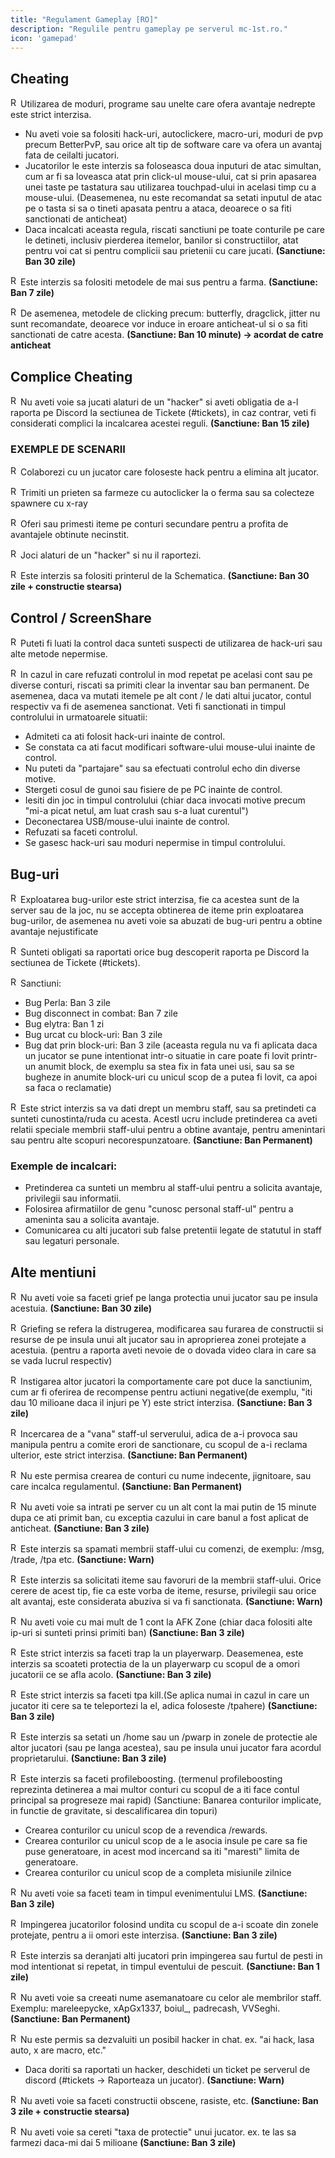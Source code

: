 ```yaml
---
title: "Regulament Gameplay [RO]"
description: "Regulile pentru gameplay pe serverul mc-1st.ro."
icon: 'gamepad'
---
```


## Cheating

<img src="/emojis/redarrow.png" alt="Red Arrow" width="16" height="16" class="inline-icon" />Utilizarea de moduri, programe sau unelte care ofera avantaje nedrepte este strict interzisa.
- Nu aveti voie sa folositi hack-uri, autoclickere, macro-uri, moduri de pvp precum BetterPvP, sau orice alt tip de software care va ofera un avantaj fata de ceilalti jucatori.
- Jucatorilor le este interzis sa foloseasca doua inputuri de atac simultan, cum ar fi sa loveasca atat prin click-ul mouse-ului, cat si prin apasarea unei taste pe tastatura sau utilizarea touchpad-ului in acelasi timp cu a mouse-ului.
(Deasemenea, nu este recomandat sa setati inputul de atac pe o tasta si sa o tineti apasata pentru a ataca, deoarece o sa fiti sanctionati de anticheat)
- Daca incalcati aceasta regula, riscati sanctiuni pe toate conturile pe care le detineti, inclusiv pierderea itemelor, banilor si constructiilor, atat pentru voi cat si pentru complicii sau prietenii cu care jucati.
**(Sanctiune: Ban 30 zile)**

<img src="/emojis/redarrow.png" alt="Red Arrow" width="16" height="16" class="inline-icon" />Este interzis sa folositi metodele de mai sus pentru a farma.
**(Sanctiune: Ban 7 zile)**

<img src="/emojis/redarrow.png" alt="Red Arrow" width="16" height="16" class="inline-icon" />De asemenea, metodele de clicking precum: butterfly, dragclick, jitter nu sunt recomandate, deoarece vor induce in eroare anticheat-ul si o sa fiti sanctionati de catre acesta. 
**(Sanctiune: Ban 10 minute) -> acordat de catre anticheat**

## Complice Cheating
<img src="/emojis/redarrow.png" alt="Red Arrow" width="16" height="16" class="inline-icon" />Nu aveti voie sa jucati alaturi de un "hacker" si aveti obligatia de a-l raporta pe Discord la sectiunea de Tickete (#tickets), in caz contrar, veti fi considerati complici la incalcarea acestei reguli. 
**(Sanctiune: Ban 15 zile)**

### EXEMPLE DE SCENARII
<img src="/emojis/redarrow.png" alt="Red Arrow" width="16" height="16" class="inline-icon" />Colaborezi cu un jucator care foloseste hack pentru a elimina alt jucator.

<img src="/emojis/redarrow.png" alt="Red Arrow" width="16" height="16" class="inline-icon" />Trimiti un prieten sa farmeze cu autoclicker la o ferma sau sa colecteze spawnere cu x-ray

<img src="/emojis/redarrow.png" alt="Red Arrow" width="16" height="16" class="inline-icon" />Oferi sau primesti iteme pe conturi secundare pentru a profita de avantajele obtinute necinstit.

<img src="/emojis/redarrow.png" alt="Red Arrow" width="16" height="16" class="inline-icon" />Joci alaturi de un "hacker" si nu il raportezi.

<img src="/emojis/redarrow.png" alt="Red Arrow" width="16" height="16" class="inline-icon" />Este interzis sa folositi printerul de la Schematica. 
**(Sanctiune: Ban 30 zile + constructie stearsa)**

## Control / ScreenShare
<img src="/emojis/redarrow.png" alt="Red Arrow" width="16" height="16" class="inline-icon" />Puteti fi luati la control daca sunteti suspecti de utilizarea de hack-uri sau alte metode nepermise.

<img src="/emojis/redarrow.png" alt="Red Arrow" width="16" height="16" class="inline-icon" />In cazul in care refuzati controlul in mod repetat pe acelasi cont sau pe diverse conturi, riscati sa primiti clear la inventar sau ban permanent. De asemenea, daca va mutati itemele pe alt cont / le dati altui jucator, contul respectiv va fi de asemenea sanctionat.
Veti fi sanctionati in timpul controlului in urmatoarele situatii:
- Admiteti ca ati folosit hack-uri inainte de control.
- Se constata ca ati facut modificari software-ului mouse-ului inainte de control.
- Nu puteti da "partajare" sau sa efectuati controlul echo din diverse motive.
- Stergeti cosul de gunoi sau fisiere de pe PC inainte de control.
- Iesiti din joc in timpul controlului (chiar daca invocati motive precum "mi-a picat netul, am luat crash sau s-a luat curentul")
- Deconectarea USB/mouse-ului inainte de control.
- Refuzati sa faceti controlul.
- Se gasesc hack-uri sau moduri nepermise in timpul controlului.

## Bug-uri
<img src="/emojis/redarrow.png" alt="Red Arrow" width="16" height="16" class="inline-icon" />Exploatarea bug-urilor este strict interzisa, fie ca acestea sunt de la server sau de la joc, nu se accepta obtinerea de iteme prin exploatarea bug-urilor, de asemenea nu aveti voie sa abuzati de bug-uri pentru a obtine avantaje nejustificate

<img src="/emojis/redarrow.png" alt="Red Arrow" width="16" height="16" class="inline-icon" />Sunteti obligati sa raportati orice bug descoperit raporta pe Discord la sectiunea de Tickete (#tickets).

<img src="/emojis/redarrow.png" alt="Red Arrow" width="16" height="16" class="inline-icon" />Sanctiuni:
- Bug Perla: Ban 3 zile 
- Bug disconnect in combat: Ban 7 zile 
- Bug elytra: Ban 1 zi 
- Bug urcat cu block-uri: Ban 3 zile 
- Bug dat prin block-uri: Ban 3 zile (aceasta regula nu va fi aplicata daca un jucator se pune intentionat intr-o situatie in care poate fi lovit printr-un anumit block, de exemplu sa stea fix in fata unei usi, sau sa se bugheze in anumite block-uri cu unicul scop de a putea fi lovit, ca apoi sa faca o reclamatie)

<img src="/emojis/redarrow.png" alt="Red Arrow" width="16" height="16" class="inline-icon" />Este strict interzis sa va dati drept un membru staff, sau sa pretindeti ca sunteti cunostinta/ruda cu acesta. Acestl ucru include pretinderea ca aveti relatii speciale membrii staff-ului pentru a obtine avantaje, pentru amenintari sau pentru alte scopuri necorespunzatoare. 
**(Sanctiune: Ban Permanent)**

### Exemple de incalcari:
- Pretinderea ca sunteti un membru al staff-ului pentru a solicita avantaje, privilegii sau informatii.
- Folosirea afirmatiilor de genu "cunosc personal staff-ul" pentru a ameninta sau a solicita avantaje.
- Comunicarea cu alti jucatori sub false pretentii legate de statutul in staff sau legaturi personale.

## Alte mentiuni

<img src="/emojis/redarrow.png" alt="Red Arrow" width="16" height="16" class="inline-icon" />Nu aveti voie sa faceti grief pe langa protectia unui jucator sau pe insula acestuia. 
**(Sanctiune: Ban 30 zile)**

<img src="/emojis/redarrow.png" alt="Red Arrow" width="16" height="16" class="inline-icon" />Griefing se refera la distrugerea, modificarea sau furarea de constructii si resurse de pe insula unui alt jucator sau in aproprierea zonei protejate a acestuia. (pentru a raporta aveti nevoie de o dovada video clara in care sa se vada lucrul respectiv)

<img src="/emojis/redarrow.png" alt="Red Arrow" width="16" height="16" class="inline-icon" />Instigarea altor jucatori la comportamente care pot duce la sanctiunim, cum ar fi oferirea de recompense pentru actiuni negative(de exemplu, "iti dau 10 milioane daca il injuri pe Y) este strict interzisa. 
**(Sanctiune: Ban 3 zile)**

<img src="/emojis/redarrow.png" alt="Red Arrow" width="16" height="16" class="inline-icon" />Incercarea de a "vana" staff-ul serverului, adica de a-i provoca sau manipula pentru a comite erori de sanctionare, cu scopul de a-i reclama ulterior, este strict interzisa. 
**(Sanctiune: Ban Permanent)**

<img src="/emojis/redarrow.png" alt="Red Arrow" width="16" height="16" class="inline-icon" />Nu este permisa crearea de conturi cu nume indecente, jignitoare, sau care incalca regulamentul.
**(Sanctiune: Ban Permanent)**

<img src="/emojis/redarrow.png" alt="Red Arrow" width="16" height="16" class="inline-icon" />Nu aveti voie sa intrati pe server cu un alt cont la mai putin de 15 minute dupa ce ati primit ban, cu exceptia cazului in care banul a fost aplicat de anticheat. 
**(Sanctiune: Ban 3 zile)**

<img src="/emojis/redarrow.png" alt="Red Arrow" width="16" height="16" class="inline-icon" />Este interzis sa spamati membrii staff-ului cu comenzi, de exemplu: /msg, /trade, /tpa etc.
**(Sanctiune: Warn)**

<img src="/emojis/redarrow.png" alt="Red Arrow" width="16" height="16" class="inline-icon" />Este interzis sa solicitati iteme sau favoruri de la membrii staff-ului. Orice cerere de acest tip, fie ca este vorba de iteme, resurse, privilegii sau orice alt avantaj, este considerata abuziva si va fi sanctionata. 
**(Sanctiune: Warn)**

<img src="/emojis/redarrow.png" alt="Red Arrow" width="16" height="16" class="inline-icon" />Nu aveti voie cu mai mult de 1 cont la AFK Zone (chiar daca folositi alte ip-uri si sunteti prinsi primiti ban) 
**(Sanctiune: Ban 3 zile)**

<img src="/emojis/redarrow.png" alt="Red Arrow" width="16" height="16" class="inline-icon" />Este strict interzis sa faceti trap la un playerwarp. Deasemenea, este interzis sa scoateti protectia de la un playerwarp cu scopul de a omori jucatorii ce se afla acolo. 
**(Sanctiune: Ban 3 zile)**

<img src="/emojis/redarrow.png" alt="Red Arrow" width="16" height="16" class="inline-icon" />Este strict interzis sa faceti tpa kill.(Se aplica numai in cazul in care un jucator iti cere sa te teleportezi la el, adica foloseste /tpahere) 
**(Sanctiune: Ban 3 zile)**

<img src="/emojis/redarrow.png" alt="Red Arrow" width="16" height="16" class="inline-icon" />Este interzis sa setati un /home sau un /pwarp in zonele de protectie ale altor jucatori (sau pe langa acestea), sau pe insula unui jucator fara acordul proprietarului. 
**(Sanctiune: Ban 3 zile)**

<img src="/emojis/redarrow.png" alt="Red Arrow" width="16" height="16" class="inline-icon" />Este interzis sa faceti profileboosting. 
(termenul profileboosting reprezinta detinerea a mai multor conturi cu scopul de a iti face contul principal sa progreseze mai rapid) 
(Sanctiune: Banarea conturilor implicate, in functie de gravitate, si descalificarea din topuri)
- Crearea conturilor cu unicul scop de a revendica /rewards.
- Crearea conturilor cu unicul scop de a le asocia insule pe care sa fie puse generatoare, in acest mod incercand sa iti "maresti" limita de generatoare.
- Crearea conturilor cu unicul scop de a completa misiunile zilnice

<img src="/emojis/redarrow.png" alt="Red Arrow" width="16" height="16" class="inline-icon" />Nu aveti voie sa faceti team in timpul evenimentului LMS. 
**(Sanctiune: Ban 3 zile)**

<img src="/emojis/redarrow.png" alt="Red Arrow" width="16" height="16" class="inline-icon" />Impingerea jucatorilor folosind undita cu scopul de a-i scoate din zonele protejate, pentru a ii omori este interzisa. 
**(Sanctiune: Ban 3 zile)**

<img src="/emojis/redarrow.png" alt="Red Arrow" width="16" height="16" class="inline-icon" />Este interzis sa deranjati alti jucatori prin impingerea sau furtul de pesti in mod intentionat si repetat, in timpul eventului de pescuit. 
**(Sanctiune: Ban 1 zile)**

<img src="/emojis/redarrow.png" alt="Red Arrow" width="16" height="16" class="inline-icon" />Nu aveti voie sa creeati nume asemanatoare cu celor ale membrilor staff. Exemplu: mareleepycke, xApGx1337, boiul_, padrecash, VVSeghi. 
**(Sanctiune: Ban Permanent)**

<img src="/emojis/redarrow.png" alt="Red Arrow" width="16" height="16" class="inline-icon" />Nu este permis sa dezvaluiti un posibil hacker in chat. ex. "ai hack, lasa auto, x are macro, etc."
- Daca doriti sa raportati un hacker, deschideti un ticket pe serverul de discord (#tickets -> Raporteaza un jucator).
**(Sanctiune: Warn)**

<img src="/emojis/redarrow.png" alt="Red Arrow" width="16" height="16" class="inline-icon" />Nu aveti voie sa faceti constructii obscene, rasiste, etc.
**(Sanctiune: Ban 3 zile + constructie stearsa)**

<img src="/emojis/redarrow.png" alt="Red Arrow" width="16" height="16" class="inline-icon" />Nu aveti voie sa cereti "taxa de protectie" unui jucator. ex. te las sa farmezi daca-mi dai 5 milioane
**(Sanctiune: Ban 3 zile)**
